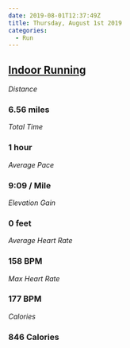 ```yaml
---
date: 2019-08-01T12:37:49Z
title: Thursday, August 1st 2019
categories:
  - Run
---
```

## [Indoor Running](https://www.strava.com/activities/2586976582)

_Distance_

### 6.56 miles

_Total Time_

### 1 hour

_Average Pace_

### 9:09 / Mile

_Elevation Gain_

### 0 feet

_Average Heart Rate_

### 158 BPM

_Max Heart Rate_

### 177 BPM

_Calories_

### 846 Calories